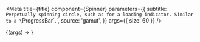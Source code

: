 
<Meta
  title={title}
  component={Spinner}
  parameters={{
    subtitle: `Perpetually spinning circle, such as for a loading indicator. Similar to a
\`ProgressBar\`.`,
    source: 'gamut',
  }}
  args={{ size: 60 }}
/>

<Canvas>
  <Story name="Spinner">{(args) => <Spinner {...args} />}</Story>
</Canvas>

<Props story="Spinner" />
